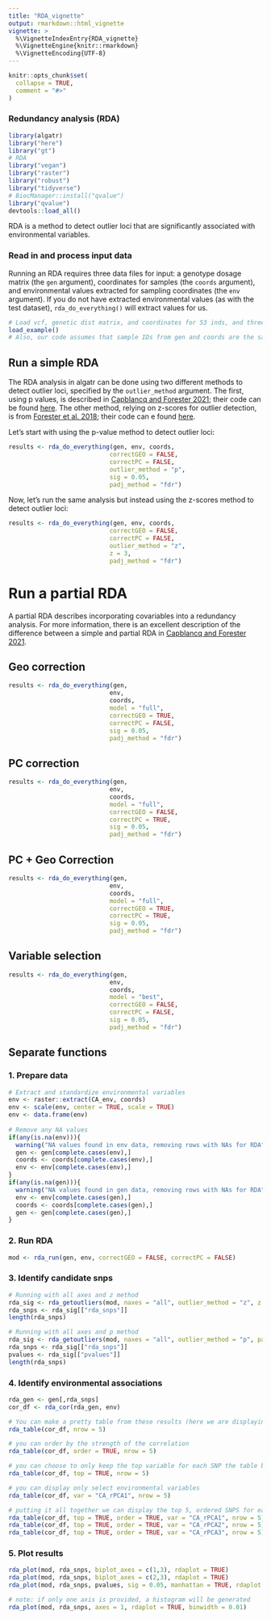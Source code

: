 ```yaml
---
title: "RDA_vignette"
output: rmarkdown::html_vignette
vignette: >
  %\VignetteIndexEntry{RDA_vignette}
  %\VignetteEngine{knitr::rmarkdown}
  %\VignetteEncoding{UTF-8}
---
```


```r
knitr::opts_chunk$set(
  collapse = TRUE,
  comment = "#>"
)
```

### Redundancy analysis (RDA)

```r
library(algatr)
library("here")
library("gt")
# RDA
library("vegan")
library("raster")
library("robust")
library("tidyverse")
# BiocManager::install("qvalue")
library("qvalue")
devtools::load_all()
```

RDA is a method to detect outlier loci that are significantly associated with environmental variables.

### Read in and process input data

Running an RDA requires three data files for input: a genotype dosage matrix (the `gen` argument), coordinates for samples (the `coords` argument), and environmental values extracted for sampling coordinates (the `env` argument). If you do not have extracted environmental values (as with the test dataset), `rda_do_everything()` will extract values for us.

```r
# Load vcf, genetic dist matrix, and coordinates for 53 inds, and three environmental layers for test dataset
load_example()
# Also, our code assumes that sample IDs from gen and coords are the same order; be sure to check this before moving forward!
```

## Run a simple RDA

The RDA analysis in algatr can be done using two different methods to detect outlier loci, specified by the `outlier_method` argument. The first, using p values, is described in [Capblancq and Forester 2021](https://besjournals.onlinelibrary.wiley.com/doi/10.1111/2041-210X.13722); their code can be found [here](https://github.com/Capblancq/RDA-landscape-genomics). The other method, relying on z-scores for outlier detection, is from [Forester et al. 2018](https://onlinelibrary.wiley.com/doi/abs/10.1111/mec.14584); their code can e found [here](https://popgen.nescent.org/2018-03-27_RDA_GEA.html).

Let's start with using the p-value method to detect outlier loci:

```r
results <- rda_do_everything(gen, env, coords, 
                            correctGEO = FALSE, 
                            correctPC = FALSE,
                            outlier_method = "p",
                            sig = 0.05, 
                            padj_method = "fdr")
```

Now, let's run the same analysis but instead using the z-scores method to detect outlier loci:

```r
results <- rda_do_everything(gen, env, coords, 
                            correctGEO = FALSE, 
                            correctPC = FALSE,
                            outlier_method = "z",
                            z = 3, 
                            padj_method = "fdr")
```


# Run a partial RDA

A partial RDA describes incorporating covariables into a redundancy analysis. For more information, there is an excellent description of the difference between a simple and partial RDA in [Capblancq and Forester 2021](https://besjournals.onlinelibrary.wiley.com/doi/10.1111/2041-210X.13722).

## Geo correction
```r
results <- rda_do_everything(gen, 
                            env, 
                            coords, 
                            model = "full",
                            correctGEO = TRUE, 
                            correctPC = FALSE,
                            sig = 0.05, 
                            padj_method = "fdr")
```

## PC correction
```r
results <- rda_do_everything(gen, 
                            env, 
                            coords, 
                            model = "full",
                            correctGEO = FALSE, 
                            correctPC = TRUE,
                            sig = 0.05, 
                            padj_method = "fdr")
```

## PC + Geo Correction
```r
results <- rda_do_everything(gen, 
                            env, 
                            coords, 
                            model = "full",
                            correctGEO = TRUE, 
                            correctPC = TRUE,
                            sig = 0.05, 
                            padj_method = "fdr")
```

## Variable selection

```r
results <- rda_do_everything(gen, 
                            env, 
                            coords, 
                            model = "best",
                            correctGEO = FALSE, 
                            correctPC = FALSE,
                            sig = 0.05, 
                            padj_method = "fdr")
```

## Separate functions

### 1. Prepare data
```r
# Extract and standardize environmental variables
env <- raster::extract(CA_env, coords)
env <- scale(env, center = TRUE, scale = TRUE) 
env <- data.frame(env)
    
# Remove any NA values
if(any(is.na(env))){
  warning("NA values found in env data, removing rows with NAs for RDA")
  gen <- gen[complete.cases(env),]
  coords <- coords[complete.cases(env),]
  env <- env[complete.cases(env),]
}
if(any(is.na(gen))){
  warning("NA values found in gen data, removing rows with NAs for RDA")
  env <- env[complete.cases(gen),]
  coords <- coords[complete.cases(gen),]
  gen <- gen[complete.cases(gen),]
}
```

### 2. Run RDA
```r
mod <- rda_run(gen, env, correctGEO = FALSE, correctPC = FALSE)
```


### 3. Identify candidate snps
```r

# Running with all axes and z method
rda_sig <- rda_getoutliers(mod, naxes = "all", outlier_method = "z", z = 3)
rda_snps <- rda_sig[["rda_snps"]]
length(rda_snps)

# Running with all axes and p method
rda_sig <- rda_getoutliers(mod, naxes = "all", outlier_method = "p", padj_method = "fdr", sig = 0.01)
rda_snps <- rda_sig[["rda_snps"]]
pvalues <- rda_sig[["pvalues"]]
length(rda_snps)

```

### 4. Identify environmental associations
```r
rda_gen <- gen[,rda_snps]
cor_df <- rda_cor(rda_gen, env)

# You can make a pretty table from these results (here we are displaying only the first 5 rows):
rda_table(cor_df, nrow = 5)

# you can order by the strength of the correlation
rda_table(cor_df, order = TRUE, nrow = 5)

# you can choose to only keep the top variable for each SNP the table by the strength of the correlation
rda_table(cor_df, top = TRUE, nrow = 5)

# you can display only select environmental variables
rda_table(cor_df, var = "CA_rPCA1", nrow = 5)

# putting it all together we can display the top 5, ordered SNPS for each variable
rda_table(cor_df, top = TRUE, order = TRUE, var = "CA_rPCA1", nrow = 5)
rda_table(cor_df, top = TRUE, order = TRUE, var = "CA_rPCA2", nrow = 5)
rda_table(cor_df, top = TRUE, order = TRUE, var = "CA_rPCA3", nrow = 5)
```

### 5. Plot results

```r
rda_plot(mod, rda_snps, biplot_axes = c(1,3), rdaplot = TRUE)
rda_plot(mod, rda_snps, biplot_axes = c(2,3), rdaplot = TRUE)
rda_plot(mod, rda_snps, pvalues, sig = 0.05, manhattan = TRUE, rdaplot = FALSE)

# note: if only one axis is provided, a histogram will be generated
rda_plot(mod, rda_snps, axes = 1, rdaplot = TRUE, binwidth = 0.01)
```

